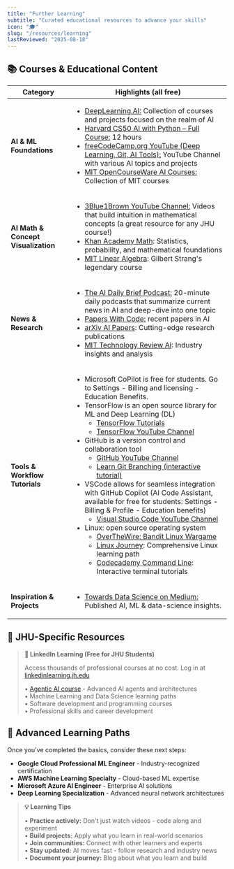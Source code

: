 ```yaml
---
title: "Further Learning"
subtitle: "Curated educational resources to advance your skills"
icon: "🎓"
slug: "/resources/learning"
lastReviewed: "2025-08-18"
---
```


## 📚 Courses & Educational Content

| Category | Highlights (all free) |
|----------|----------------------|
| **AI & ML Foundations** | <ul><li>[DeepLearning.AI:](https://learn.deeplearning.ai/) Collection of courses and projects focused on the realm of AI</li><li>[Harvard CS50 AI with Python – Full Course:](https://www.youtube.com/watch?v=5NgNicANyqM) 12 hours</li><li>[freeCodeCamp.org YouTube (Deep Learning, Git, AI Tools):](https://www.youtube.com/@freecodecamp/featured) YouTube Channel with various AI topics and projects</li><li>[MIT OpenCourseWare AI Courses:](https://www.youtube.com/@mitocw) Collection of MIT courses</li></ul> |
| **AI Math & Concept Visualization** | <ul><li>[3Blue1Brown YouTube Channel:](https://www.youtube.com/c/3blue1brown) Videos that build intuition in mathematical concepts (a great resource for any JHU course!)</li><li>[Khan Academy Math](https://www.khanacademy.org/math): Statistics, probability, and mathematical foundations</li><li>[MIT Linear Algebra](https://ocw.mit.edu/courses/18-06-linear-algebra-spring-2010/): Gilbert Strang's legendary course</li></ul> |
| **News & Research** | <ul><li>[The AI Daily Brief Podcast:](https://podcasts.apple.com/us/podcast/the-ai-daily-brief-formerly-the-ai-breakdown/id1680633614) 20-minute daily podcasts that summarize current news in AI and deep-dive into one topic</li><li>[Papers With Code:](https://paperswithcode.com/) recent papers in AI</li><li>[arXiv AI Papers](https://arxiv.org/list/cs.AI/recent): Cutting-edge research publications</li><li>[MIT Technology Review AI](https://www.technologyreview.com/topic/artificial-intelligence/): Industry insights and analysis</li></ul> |
| **Tools & Workflow Tutorials** | <ul><li>Microsoft CoPilot is free for students. Go to Settings - Billing and licensing - Education Benefits.</li><li>TensorFlow is an open source library for ML and Deep Learning (DL)<ul><li>[TensorFlow Tutorials](https://www.tensorflow.org/tutorials)</li><li>[TensorFlow YouTube Channel](https://www.youtube.com/@TensorFlow)</li></ul></li><li>GitHub is a version control and collaboration tool<ul><li>[GitHub YouTube Channel](https://www.youtube.com/@GitHub)</li><li>[Learn Git Branching (interactive tutorial)](https://learngitbranching.js.org/?locale=en_US)</li></ul></li><li>VSCode allows for seamless integration with GitHub Copilot (AI Code Assistant, available for free for students: Settings - Billing & Profile - Education benefits)<ul><li>[Visual Studio Code YouTube Channel](https://www.youtube.com/@code)</li></ul></li><li>Linux: open source operating system<ul><li>[OverTheWire: Bandit Linux Wargame](https://overthewire.org/wargames/bandit/)</li><li>[Linux Journey](https://linuxjourney.com/): Comprehensive Linux learning path</li><li>[Codecademy Command Line](https://www.codecademy.com/learn/learn-the-command-line): Interactive terminal tutorials</li></ul></li></ul> |
| **Inspiration & Projects** | <ul><li>[Towards Data Science on Medium:](https://towardsdatascience.com/) Published AI, ML & data-science insights.</li></ul> |

## 🎯 JHU-Specific Resources

> **📖 LinkedIn Learning (Free for JHU Students)**
> 
> Access thousands of professional courses at no cost. Log in at [linkedinlearning.jh.edu](https://linkedinlearning.jh.edu)
> 
> • [Agentic AI course](https://www.linkedin.com/learning/agentic-ai-fundamentals-architectures-frameworks-and-applications/agentic-ai-the-future-of-smart-ai-is-here?u=2106537) - Advanced AI agents and architectures  
> • Machine Learning and Data Science learning paths  
> • Software development and programming courses  
> • Professional skills and career development

## 🚀 Advanced Learning Paths

Once you've completed the basics, consider these next steps:

* **Google Cloud Professional ML Engineer** - Industry-recognized certification
* **AWS Machine Learning Specialty** - Cloud-based ML expertise
* **Microsoft Azure AI Engineer** - Enterprise AI solutions
* **Deep Learning Specialization** - Advanced neural network architectures

> **💡 Learning Tips**
> 
> • **Practice actively:** Don't just watch videos - code along and experiment  
> • **Build projects:** Apply what you learn in real-world scenarios  
> • **Join communities:** Connect with other learners and experts  
> • **Stay updated:** AI moves fast - follow research and industry news  
> • **Document your journey:** Blog about what you learn and build
